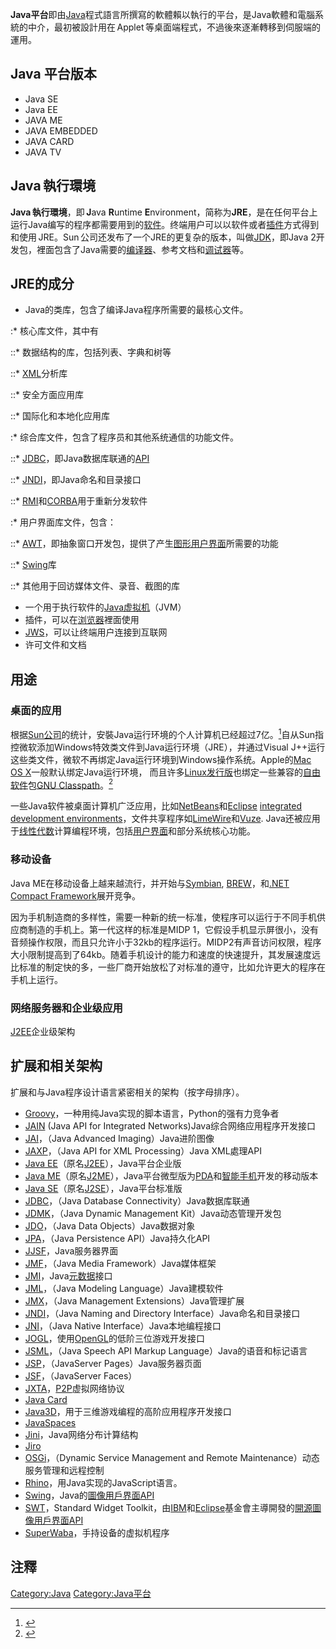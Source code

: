 {{noteTA|G1=IT}}
{{About|软件平台|编程语言|Java|从java.com下载的软件包|Java SE}}
{{Distinguish|JavaScript}}
'''Java平台'''即由[[Java|Java]]程式語言所撰寫的軟體賴以執行的平台，是Java軟體和電腦系統的中介，最初被設計用在 Applet 等桌面端程式，不過後來逐漸轉移到伺服端的運用。

== Java 平台版本 ==
* Java SE
* Java EE
* JAVA ME
* JAVA EMBEDDED
* JAVA CARD
* JAVA TV

== Java 執行環境 ==
'''Java 執行環境'''，即 '''J'''ava '''R'''untime '''E'''nvironment，简称为'''JRE'''，是在任何平台上运行Java编写的程序都需要用到的[[软件|软件]]。终端用户可以以软件或者[[插件|插件]]方式得到和使用 JRE。Sun 公司还发布了一个JRE的更复杂的版本，叫做[[JDK|JDK]]，即Java 2开发包，裡面包含了Java需要的[[編譯器|编译器]]、参考文档和[[调试工具|调试器]]等。

==JRE的成分==
* Java的类库，包含了编译Java程序所需要的最核心文件。
:* 核心库文件，其中有
::* 数据结构的库，包括列表、字典和树等
::* [[可扩展置标语言|XML]]分析库
::* 安全方面应用库
::* 国际化和本地化应用库
:* 综合库文件，包含了程序员和其他系统通信的功能文件。
::* [[Java数据库连接|JDBC]]，即Java数据库联通的[[应用程序接口|API]]
::* [[JNDI|JNDI]]，即Java命名和目录接口
::* [[RMI|RMI]]和[[CORBA|CORBA]]用于重新分发软件
:* 用户界面库文件，包含：
::* [[AWT|AWT]]，即抽象窗口开发包，提供了产生[[图形用户界面|图形用户界面]]所需要的功能
::* [[Swing_(Java)|Swing]]库
::* 其他用于回访媒体文件、录音、截图的库
* 一个用于执行软件的[[Java虚拟机|Java虚拟机]]（JVM）
* 插件，可以在[[网页浏览器|浏览器]]裡面使用
* [[JWS|JWS]]，可以让终端用户连接到互联网
* 许可文件和文档

== 用途 ==
=== 桌面的应用 ===
根据[[Sun公司|Sun公司]]的统计，安裝Java运行环境的个人计算机已经超过7亿。<ref>{{cite web | url = http://java.com/en/about/brand/pcoem/ | title = Include Java Software with Your PCs! | publisher = sun.com | accessdate = 2006-10-25 | deadurl = yes | archiveurl = https://web.archive.org/web/20061025220413/https://www.java.com/en/about/brand/pcoem/ | archivedate = 2006-10-25 }}</ref>自从Sun指控微软添加Windows特效类文件到Java运行环境（JRE），并通过Visual J++运行这些类文件，微软不再绑定Java运行环境到Windows操作系统。Apple的[[Mac_OS_X|Mac OS X]]一般默认绑定Java运行环境， 而且许多[[Linux发行版|Linux发行版]]也绑定一些兼容的[[自由软件|自由软件]]包[[GNU_Classpath|GNU Classpath]]。<ref>{{cite web | url = http://www.kaffe.org/~stuart/japi/htmlout/h-jdk15-classpath | publisher = kaffe.org | title = Results of comparison between jdk15 and classpath | deadurl = yes | archiveurl = https://web.archive.org/web/20070928082809/http://www.kaffe.org/~stuart/japi/htmlout/h-jdk15-classpath | archivedate = 2007-09-28 | accessdate = 2010-09-26 }}</ref>

一些Java软件被桌面计算机广泛应用，比如[[NetBeans|NetBeans]]和[[Eclipse|Eclipse]] [[integrated_development_environment|integrated development environment]]s，文件共享程序如[[LimeWire|LimeWire]]和[[Vuze|Vuze]]. Java还被应用于[[线性代数|线性代数]]计算编程环境，包括[[用户界面|用户界面]]和部分系统核心功能。

=== 移动设备 ===
Java ME在移动设备上越来越流行，并开始与[[Symbian|Symbian]], [[BREW|BREW]]，和[[.NET_Compact_Framework|.NET Compact Framework]]展开竞争。

因为手机制造商的多样性，需要一种新的统一标准，使程序可以运行于不同手机供应商制造的手机上。第一代这样的标准是MIDP 1，它假设手机显示屏很小，没有音频操作权限，而且只允许小于32kb的程序运行。MIDP2有声音访问权限，程序大小限制提高到了64kb。随着手机设计的能力和速度的快速提升，其发展速度远比标准的制定快的多，一些厂商开始放松了对标准的遵守，比如允许更大的程序在手机上运行。

=== 网络服务器和企业级应用 ===
[[J2EE|J2EE]]企业级架构

== 扩展和相关架构 ==
扩展和与Java程序设计语言紧密相关的架构（按字母排序）。

* [[Groovy|Groovy]]，一种用纯Java实现的脚本语言，Python的强有力竞争者
* [[JAIN|JAIN]] (Java API for Integrated Networks)Java综合网络应用程序开发接口
* [[JAI|JAI]]，（Java Advanced Imaging）Java进阶图像
* [[JAXP|JAXP]]，（Java API for XML Processing）Java XML處理API
* [[J2EE|Java EE]]（原名[[J2EE|J2EE]]），Java平台企业版
* [[J2ME|Java ME]]（原名[[J2ME|J2ME]]），Java平台微型版为[[PDA|PDA]]和[[智能手机|智能手机]]开发的移动版本
* [[J2SE|Java SE]]（原名[[J2SE|J2SE]]），Java平台标准版
* [[Java数据库连接|JDBC]]，（Java Database Connectivity）Java数据库联通
* [[JDMK|JDMK]]，（Java Dynamic Management Kit）Java动态管理开发包
* [[JDO|JDO]]，（Java Data Objects）Java数据对象
* [[JPA|JPA]]，（Java Persistence API）Java持久化API
* [[JJSF|JJSF]]，Java服务器界面
* [[JMF|JMF]]，（Java Media Framework）Java媒体框架
* [[JMI|JMI]]，Java[[元数据|元数据]]接口
* [[JML|JML]]，（Java Modeling Language）Java建模软件
* [[JMX|JMX]]，（Java Management Extensions）Java管理扩展
* [[JNDI|JNDI]]，（Java Naming and Directory Interface）Java命名和目录接口
* [[JNI|JNI]]，（Java Native Interface）Java本地编程接口
* [[JOGL|JOGL]]，使用[[OpenGL|OpenGL]]的低阶三位游戏开发接口
* [[JSML|JSML]]，（Java Speech API Markup Language）Java的语音和标记语言
* [[JSP|JSP]]，（JavaServer Pages）Java服务器页面
* [[JSF|JSF]]，（JavaServer Faces）
* [[JXTA|JXTA]]，[[點對點技術|P2P]]虚拟网络协议
* [[Java_Card|Java Card]]
* [[Java3D|Java3D]]，用于三维游戏编程的高阶应用程序开发接口
* [[JavaSpaces|JavaSpaces]]
* [[Jini|Jini]]，Java网络分布计算结构
* [[Jiro|Jiro]]
* [[OSGi|OSGi]]，（Dynamic Service Management and Remote Maintenance）动态服务管理和远程控制
* [[Rhino|Rhino]]，用Java实现的JavaScript语言。
* [[Swing_(Java)|Swing]]，Java的[[圖像用戶界面|圖像用戶界面]]API
* [[SWT|SWT]]，Standard Widget Toolkit，由[[IBM|IBM]]和[[Eclipse|Eclipse]]基金會主導開發的[[開源|開源]][[圖像用戶界面|圖像用戶界面]]API
* [[SuperWaba|SuperWaba]]，手持设备的虚拟机程序

== 注釋 ==
{{reflist}}

{{Java Virtual Machine}}
{{Java (Sun)}}
{{Sun Microsystems}}

[[Category:Java|Category:Java]]
[[Category:Java平台|Category:Java平台]]
